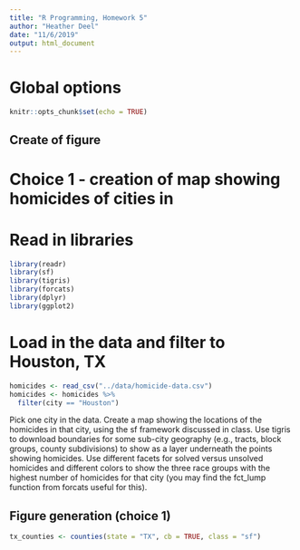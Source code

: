 ```yaml
---
title: "R Programming, Homework 5"
author: "Heather Deel"
date: "11/6/2019"
output: html_document
---
```


# Global options
```r
knitr::opts_chunk$set(echo = TRUE)
```

## Create of figure 
# Choice 1 - creation of map showing homicides of cities in 

# Read in libraries
```r
library(readr)
library(sf)
library(tigris)
library(forcats)
library(dplyr)
library(ggplot2)
```

# Load in the data and filter to Houston, TX
```r
homicides <- read_csv("../data/homicide-data.csv")
homicides <- homicides %>% 
  filter(city == "Houston")
```

Pick one city in the data. Create a map showing the locations of the homicides in that city, using the sf framework discussed in class. Use tigris to download boundaries for some sub-city geography (e.g., tracts, block groups, county subdivisions) to show as a layer underneath the points showing homicides. Use different facets for solved versus unsolved homicides and different colors to show the three race groups with the highest number of homicides for that city (you may find the fct_lump function from forcats useful for this).

## Figure generation (choice 1)
```r
tx_counties <- counties(state = "TX", cb = TRUE, class = "sf")
```




